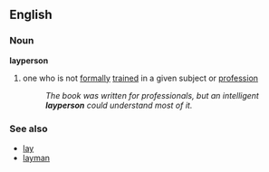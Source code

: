 ==English==
===Noun===
'''layperson'''
#one who is not [[formal]]ly [[train]]ed in a given subject or [[profession]]
#:''The book was written for professionals, but an intelligent '''layperson''' could understand most of it.''

===See also===
*[[lay]]
*[[layman]]